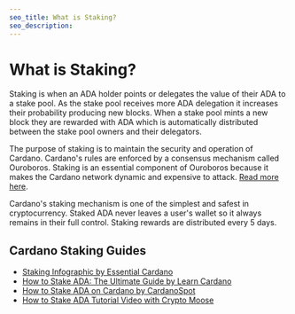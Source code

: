 ```yaml
---
seo_title: What is Staking?
seo_description:
---
```


# What is Staking?

Staking is when an ADA holder points or delegates the value of their ADA to a stake pool. As the stake pool receives more ADA delegation it increases their probability producing new blocks. When a stake pool mints a new block they are rewarded with ADA which is automatically distributed between the stake pool owners and their delegators.

The purpose of staking is to maintain the security and operation of Cardano. Cardano's rules are enforced by a consensus mechanism called Ouroboros. Staking is an essential component of Ouroboros because it makes the Cardano network dynamic and expensive to attack. [Read more here](https://docs.cardano.org/learn/consensus-explained).

Cardano's staking mechanism is one of the simplest and safest in cryptocurrency. Staked ADA never leaves a user's wallet so it always remains in their full control. Staking rewards are distributed every 5 days.  

## Cardano Staking Guides

- [Staking Infographic by Essential Cardano](https://www.essentialcardano.io/infographic/how-to-stake-your-ada)
- [How to Stake ADA: The Ultimate Guide by Learn Cardano](https://learncardano.io/how-to-easily-stake-ada-cardano-stake-pool/)
- [How to Stake ADA on Cardano by CardanoSpot](https://cardanospot.io/news/how-to-stake-ada-on-cardano-a-guide-0)  
- [How to Stake ADA Tutorial Video with Crypto Moose](https://www.youtube.com/watch?v=lbsFlyxUE8A)